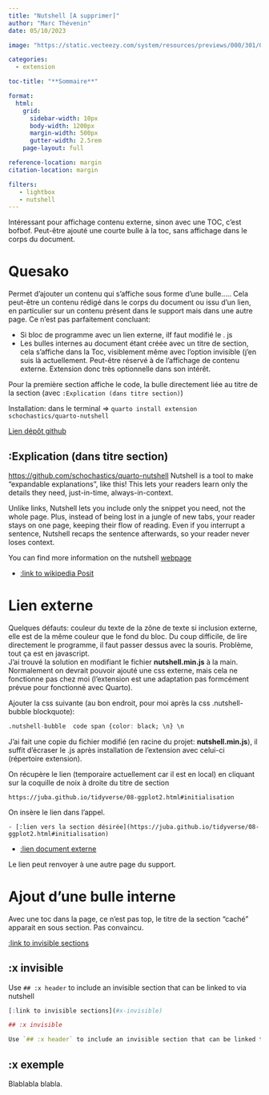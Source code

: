 ```yaml
---
title: "Nutshell [A supprimer]"
author: "Marc Thévenin"
date: 05/10/2023

image: "https://static.vecteezy.com/system/resources/previews/000/301/046/original/a-girl-in-a-nutshell-vector.jpg"

categories:
  - extension

toc-title: "**Sommaire**"

format:
  html: 
    grid:
      sidebar-width: 10px
      body-width: 1200px
      margin-width: 500px
      gutter-width: 2.5rem       
    page-layout: full

reference-location: margin
citation-location: margin

filters:
   - lightbox
   - nutshell
---
```


::: callout-note

Intéressant pour affichage contenu externe, sinon avec une TOC, c'est bofbof.
Peut-être ajouté une courte bulle à la toc, sans affichage dans le corps du document.

:::


# Quesako

Permet d'ajouter un contenu qui s'affiche sous forme d'une bulle..... Cela peut-être un contenu rédigé dans le corps du document ou issu d'un lien, en particulier sur un contenu présent dans le support mais dans une autre page.
Ce n'est pas parfaitement concluant:  

- Si bloc de programme avec un lien externe, ilf faut modifié le . js
- Les bulles internes au document étant créée avec un titre de section, cela s'affiche dans la Toc, visiblement même avec l'option invisible (j'en suis là actuellement.  Peut-être réservé à de l'affichage de contenu externe. Extension donc très optionnelle dans son intérêt. 


Pour la première section affiche le code, la bulle directement liée au titre de la section (avec `:Explication (dans titre section)`)

Installation: dans le terminal => `quarto install extension schochastics/quarto-nutshell`

[Lien dépôt github](https://github.com/schochastics/quarto-nutshell)


## :Explication (dans titre section)

<https://github.com/schochastics/quarto-nutshell>
Nutshell is a tool to make "expandable explanations", like this! This lets your readers learn only the details they need, just-in-time, always-in-context.

Unlike links, Nutshell lets you include only the snippet you need, not the whole page. Plus, instead of being lost in a jungle of new tabs, your reader stays on one page, keeping their flow of reading. Even if you interrupt a sentence, Nutshell recaps the sentence afterwards, so your reader never loses context.   


You can find more information on the nutshell [webpage](https://ncase.me/nutshell/) 

- [:link to wikipedia Posit](https://fr.wikipedia.org/wiki/Posit_Software,_PBC)

# Lien externe

::: callout-important

Quelques défauts: couleur du texte de la zône de texte si inclusion externe, elle est de la même couleur que le fond du bloc. Du coup
difficile, de lire directement le programme, il faut passer dessus avec la souris. Problème, tout ça est en javascript.  
J'ai trouvé la solution en modifiant le fichier **nutshell.min.js** à la main. Normalement on devrait pouvoir ajouté une css externe, mais cela ne fonctionne pas chez moi (l'extension est une adaptation pas formcément prévue pour fonctionné avec Quarto).   

Ajouter la css suivante (au bon endroit, pour moi après la css .nutshell-bubble blockquote): 

```r
.nutshell-bubble  code span {color: black; \n} \n
```

J'ai fait une copie du fichier modifié (en racine du projet: **nutshell.min.js**), il suffit d'écraser le .js après installation de l'extension avec celui-ci (répertoire extension).

:::

On récupère le lien (temporaire actuellement car il est en local) en cliquant sur la coquille de noix à droite du titre de section

```{}
https://juba.github.io/tidyverse/08-ggplot2.html#initialisation
```

On insère le lien dans l'appel.

```{}
- [:lien vers la section désirée](https://juba.github.io/tidyverse/08-ggplot2.html#initialisation)
```

- [:lien document externe](https://juba.github.io/tidyverse/08-ggplot2.html#initialisation)  

Le lien peut renvoyer à une autre page du support.


# Ajout d'une bulle interne

Avec une toc dans la page, ce n'est pas top, le titre de la section "caché" apparait en sous section. Pas convaincu.

[:link to invisible sections](#x-invisible)

## :x invisible

Use `## :x header` to include an invisible section that can be linked to via nutshell 

```r
[:link to invisible sections](#x-invisible)

## :x invisible

Use `## :x header` to include an invisible section that can be linked to via nutshell 
```


## :x exemple
Blablabla blabla.  


